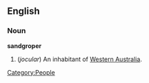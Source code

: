 ==English==
===Noun===
'''sandgroper'''
# {{AU}} (''jocular'') An inhabitant of [[Western Australia]].
[[Category:People]]